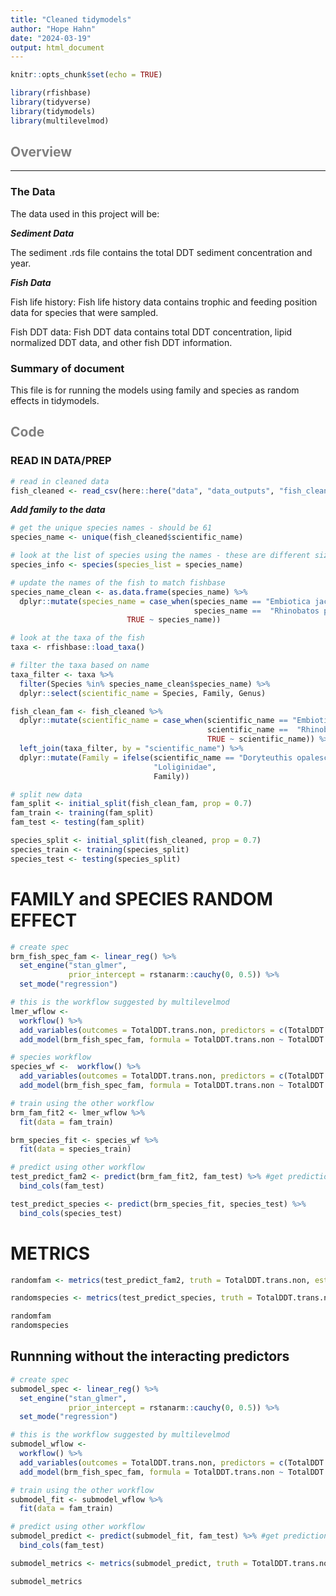 ```yaml
---
title: "Cleaned tidymodels"
author: "Hope Hahn"
date: "2024-03-19"
output: html_document
---
```


```r
knitr::opts_chunk$set(echo = TRUE)

library(rfishbase)
library(tidyverse)
library(tidymodels)
library(multilevelmod)
```

## <span style="color: grey;">Overview</span>

---

### The Data

The data used in this project will be:

***Sediment Data***

The sediment .rds file contains the total DDT sediment concentration and year. 

***Fish Data***

Fish life history:
Fish life history data contains trophic and feeding position data for species that were sampled. 

Fish DDT data:
Fish DDT data contains total DDT concentration, lipid normalized DDT data, and other fish DDT information.

### Summary of document

This file is for running the models using family and species as random effects in tidymodels.

## <span style="color: grey;">Code</span>

### READ IN DATA/PREP

```r
# read in cleaned data
fish_cleaned <- read_csv(here::here("data", "data_outputs", "fish_clean.csv"))
```
 
***Add family to the data***

```r
# get the unique species names - should be 61
species_name <- unique(fish_cleaned$scientific_name)

# look at the list of species using the names - these are different sizes
species_info <- species(species_list = species_name)

# update the names of the fish to match fishbase
species_name_clean <- as.data.frame(species_name) %>% 
  dplyr::mutate(species_name = case_when(species_name == "Embiotica jacksoni" ~ "Embiotoca jacksoni",
                                         species_name ==  "Rhinobatos productus" ~ "Pseudobatos productus",
                          TRUE ~ species_name))

# look at the taxa of the fish 
taxa <- rfishbase::load_taxa()

# filter the taxa based on name 
taxa_filter <- taxa %>% 
  filter(Species %in% species_name_clean$species_name) %>% 
  dplyr::select(scientific_name = Species, Family, Genus)

fish_clean_fam <- fish_cleaned %>% 
  dplyr::mutate(scientific_name = case_when(scientific_name == "Embiotica jacksoni" ~ "Embiotoca jacksoni",
                                            scientific_name ==  "Rhinobatos productus" ~ "Pseudobatos productus",
                                            TRUE ~ scientific_name)) %>%
  left_join(taxa_filter, by = "scientific_name") %>% 
  dplyr::mutate(Family = ifelse(scientific_name == "Doryteuthis opalescens",
                                "Loliginidae",
                                Family))
```

```r
# split new data
fam_split <- initial_split(fish_clean_fam, prop = 0.7)
fam_train <- training(fam_split)
fam_test <- testing(fam_split)

species_split <- initial_split(fish_cleaned, prop = 0.7)
species_train <- training(species_split)
species_test <- testing(species_split)
```

# FAMILY and SPECIES RANDOM EFFECT

```r
# create spec
brm_fish_spec_fam <- linear_reg() %>% 
  set_engine("stan_glmer", 
             prior_intercept = rstanarm::cauchy(0, 0.5)) %>%
  set_mode("regression")

# this is the workflow suggested by multilevelmod 
lmer_wflow <- 
  workflow() %>% 
  add_variables(outcomes = TotalDDT.trans.non, predictors = c(TotalDDT.sed.trans, trophic_category, TotalDDT.sed.trans, feeding_position, Year, Family)) %>% 
  add_model(brm_fish_spec_fam, formula = TotalDDT.trans.non ~ TotalDDT.sed.trans * trophic_category + TotalDDT.sed.trans * feeding_position + Year + (1|Family))

# species workflow
species_wf <-  workflow() %>% 
  add_variables(outcomes = TotalDDT.trans.non, predictors = c(TotalDDT.sed.trans, trophic_category, TotalDDT.sed.trans, feeding_position, Year, CompositeCommonName)) %>% 
  add_model(brm_fish_spec_fam, formula = TotalDDT.trans.non ~ TotalDDT.sed.trans * trophic_category + TotalDDT.sed.trans * feeding_position + Year + (1|CompositeCommonName))

# train using the other workflow
brm_fam_fit2 <- lmer_wflow %>% 
  fit(data = fam_train) 

brm_species_fit <- species_wf %>% 
  fit(data = species_train)

# predict using other workflow
test_predict_fam2 <- predict(brm_fam_fit2, fam_test) %>% #get prediction probabilities for test data
  bind_cols(fam_test)

test_predict_species <- predict(brm_species_fit, species_test) %>% 
  bind_cols(species_test)
```

# METRICS
```r
randomfam <- metrics(test_predict_fam2, truth = TotalDDT.trans.non, estimate = .pred)

randomspecies <- metrics(test_predict_species, truth = TotalDDT.trans.non, estimate = .pred)

randomfam
randomspecies
```

## Runnning without the interacting predictors

```r
# create spec
submodel_spec <- linear_reg() %>% 
  set_engine("stan_glmer", 
             prior_intercept = rstanarm::cauchy(0, 0.5)) %>%
  set_mode("regression")

# this is the workflow suggested by multilevelmod 
submodel_wflow <- 
  workflow() %>% 
  add_variables(outcomes = TotalDDT.trans.non, predictors = c(TotalDDT.sed.trans, trophic_category, TotalDDT.sed.trans, feeding_position, Year, Family)) %>% 
  add_model(brm_fish_spec_fam, formula = TotalDDT.trans.non ~ TotalDDT.sed.trans + trophic_category + feeding_position + Year + (1|Family))

# train using the other workflow
submodel_fit <- submodel_wflow %>% 
  fit(data = fam_train) 

# predict using other workflow
submodel_predict <- predict(submodel_fit, fam_test) %>% #get prediction probabilities for test data
  bind_cols(fam_test)

submodel_metrics <- metrics(submodel_predict, truth = TotalDDT.trans.non, estimate = .pred)

submodel_metrics
```

